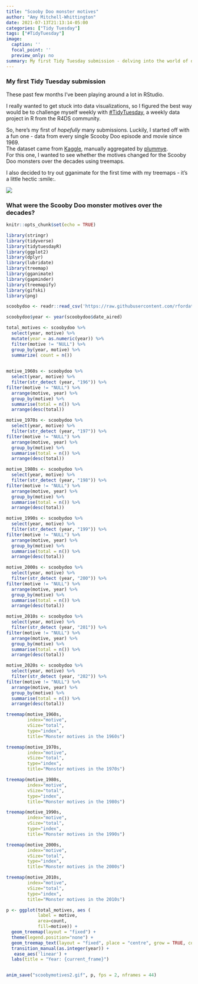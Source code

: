 ```yaml
---
title: "Scooby Doo monster motives"
author: "Amy Mitchell-Whittington"
date: 2021-07-13T21:13:14-05:00
categories: ["Tidy Tuesday"]
tags: ["#TidyTuesday"]
image:
  caption: ''
  focal_point: ''
  preview_only: no
summary: My first Tidy Tuesday submission - delving into the world of data viz.
---
```


### My first Tidy Tuesday submission

These past few months I've been playing around a lot in RStudio.  

I really wanted to get stuck into data visualizations, so I figured the best way would be to challenge myself weekly with [#TidyTuesday](https://github.com/rfordatascience/tidytuesday), a weekly data project in R from the R4DS community.  

So, here's my first of *hopefully* many submissions. Luckily, I started off with a fun one - data from every single Scooby Doo episode and movie since 1969.  
The dataset came from [Kaggle](https://www.kaggle.com/williamschooleman/scoobydoo-complete), manually aggregated by [plummye](https://www.kaggle.com/williamschooleman).  
For this one, I wanted to see whether the motives changed for the Scooby Doo monsters over the decades using treemaps.  

I also decided to try out gganimate for the first time with my treemaps - it's a little hectic :smile:.  

![  ](https://raw.githubusercontent.com/amymitchell-whittington/TidyTuesday/main/2021/13-07-2021-scoobydoo/scoobymotives2.gif)

### What were the Scooby Doo monster motives over the decades?

```r
knitr::opts_chunk$set(echo = TRUE)

library(stringr)
library(tidyverse)
library(tidytuesdayR)
library(ggplot2)
library(dplyr)
library(lubridate)
library(treemap)
library(gganimate)
library(gapminder)
library(treemapify)
library(gifski)
library(png)

scoobydoo <- readr::read_csv('https://raw.githubusercontent.com/rfordatascience/tidytuesday/master/data/2021/2021-07-13/scoobydoo.csv')

scoobydoo$year <- year(scoobydoo$date_aired)

```


```r

total_motives <- scoobydoo %>%
  select(year, motive) %>%
  mutate(year = as.numeric(year)) %>%
  filter(motive != "NULL") %>%
  group_by(year, motive) %>%
  summarize( count = n()) 
  

motive_1960s <- scoobydoo %>%
  select(year, motive) %>%
  filter(str_detect (year, "196")) %>%
filter(motive != "NULL") %>%
  arrange(motive, year) %>%
  group_by(motive) %>%
  summarise(total = n()) %>%
  arrange(desc(total)) 

motive_1970s <- scoobydoo %>%
  select(year, motive) %>%
  filter(str_detect (year, "197")) %>%
filter(motive != "NULL") %>%
  arrange(motive, year) %>%
  group_by(motive) %>%
  summarise(total = n()) %>%
  arrange(desc(total))

motive_1980s <- scoobydoo %>%
  select(year, motive) %>%
  filter(str_detect (year, "198")) %>%
filter(motive != "NULL") %>%
  arrange(motive, year) %>%
  group_by(motive) %>%
  summarise(total = n()) %>%
  arrange(desc(total))

motive_1990s <- scoobydoo %>%
  select(year, motive) %>%
  filter(str_detect (year, "199")) %>%
filter(motive != "NULL") %>%
  arrange(motive, year) %>%
  group_by(motive) %>%
  summarise(total = n()) %>%
  arrange(desc(total))

motive_2000s <- scoobydoo %>%
  select(year, motive) %>%
  filter(str_detect (year, "200")) %>%
filter(motive != "NULL") %>%
  arrange(motive, year) %>%
  group_by(motive) %>%
  summarise(total = n()) %>%
  arrange(desc(total))

motive_2010s <- scoobydoo %>%
  select(year, motive) %>%
  filter(str_detect (year, "201")) %>%
filter(motive != "NULL") %>%
  arrange(motive, year) %>%
  group_by(motive) %>%
  summarise(total = n()) %>%
  arrange(desc(total))

motive_2020s <- scoobydoo %>%
  select(year, motive) %>%
  filter(str_detect (year, "202")) %>%
filter(motive != "NULL") %>%
  arrange(motive, year) %>%
  group_by(motive) %>%
  summarise(total = n()) %>%
  arrange(desc(total))

```

``` r

treemap(motive_1960s, 
        index="motive",
        vSize="total",
        type="index",
        title="Monster motives in the 1960s")

treemap(motive_1970s, 
        index="motive",
        vSize="total",
        type="index",
        title="Monster motives in the 1970s")

treemap(motive_1980s, 
        index="motive",
        vSize="total",
        type="index",
        title="Monster motives in the 1980s")

treemap(motive_1990s, 
        index="motive",
        vSize="total",
        type="index",
        title="Monster motives in the 1990s")

treemap(motive_2000s, 
        index="motive",
        vSize="total",
        type="index",
        title="Monster motives in the 2000s")

treemap(motive_2010s, 
        index="motive",
        vSize="total",
        type="index",
        title="Monster motives in the 2010s")

```

``` r

p <- ggplot(total_motives, aes (
            label = motive,
            area=count,
            fill=motive)) +
  geom_treemap(layout = "fixed") +
  theme(legend.position="none") +
  geom_treemap_text(layout = "fixed", place = "centre", grow = TRUE, colour = "white") +
  transition_manual(as.integer(year)) +
   ease_aes('linear') +
  labs(title = "Year: {current_frame}")


anim_save("scoobymotives2.gif", p, fps = 2, nframes = 44)

```
